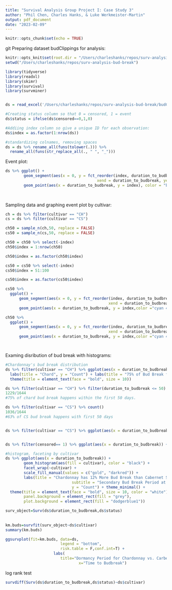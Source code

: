 ```yaml
---
title: "Survival Analysis Group Project I: Case Study 3"
author: "Phil Chen, Charles Hanks, & Luke Werkmeister-Martin" 
output: pdf_document
date: "2023-02-09"
---
```


```r
knitr::opts_chunk$set(echo = TRUE)

```
git 
Preparing dataset budClippings for analysis: 
```r
knitr::opts_knit$set(root.dir = "/Users/charleshanks/repos/surv-analysis-bud-break")
setwd("/Users/charleshanks/repos/surv-analysis-bud-break")

library(tidyverse)
library(readxl)
library(skimr)
library(survival)
library(survminer)


ds = read_excel('/Users/charleshanks/repos/surv-analysis-bud-break/budClippings.xlsx')

#Creating status column so that 0 = censored, 1 = event
ds$status = ifelse(ds$censored==0,1,0)

#Addiing index column so give a unique ID for each observation: 
ds$index = as.factor(1:nrow(ds))

#standardizing colnames, removing spaces
ds = ds %>% rename_all(funs(tolower(.))) %>% 
  rename_all(funs(str_replace_all(., " ", "_")))

```


Event plot:
```r
ds %>% ggplot() + 
		geom_segment(aes(x = 0, y = fct_reorder(index, duration_to_budbreak,.desc = TRUE), 
										xend = duration_to_budbreak, yend = fct_reorder(index, duration_to_budbreak,.desc = TRUE))) + 
		geom_point(aes(x = duration_to_budbreak, y = index), color = "blue") + facet_wrap(cultivar~.) 
      
	
```

Sampling data and graphing event plot by cultivar: 
```r
ch = ds %>% filter(cultivar == "CH")
cs = ds %>% filter(cultivar == "CS")

ch50 = sample_n(ch,50, replace = FALSE)
cs50 = sample_n(cs,50, replace = FALSE)

ch50 = ch50 %>% select(-index)
ch50$index = 1:nrow(ch50)

ch50$index = as.factor(ch50$index)

cs50 = cs50 %>% select(-index)
cs50$index = 51:100

cs50$index = as.factor(cs50$index)

cs50 %>%
  ggplot() + 
	  geom_segment(aes(x = 0, y = fct_reorder(index, duration_to_budbreak,.desc = TRUE), 
											 xend = duration_to_budbreak, yend = fct_reorder(index, duration_to_budbreak,.desc = TRUE))) + 
	  geom_point(aes(x = duration_to_budbreak, y = index,color ="cyan 4")) + labs(title = "Cabernet Sauvignon")

ch50 %>%
  ggplot() + 
	  geom_segment(aes(x = 0, y = fct_reorder(index, duration_to_budbreak,.desc = TRUE), 
											 xend = duration_to_budbreak, yend = fct_reorder(index, duration_to_budbreak,.desc = TRUE))) + 
	  geom_point(aes(x = duration_to_budbreak, y = index,color ="cyan 4")) + labs(title = "Chardonnay")




```


Examing disribution of bud break with histograms:
```r
#Chardonnay's bud break distribution
ds %>% filter(cultivar == "CH") %>% ggplot(aes(x = duration_to_budbreak)) + geom_histogram(color = "black",fill = "darkgoldenrod1") + 
  labs(title = "Chard", y = "Count") + labs(title = "75% of Bud Break for Chardonnay Occured Within First 50 Days", subtitle = "Second Bud Break Period Occurs Between 150 and 200 Days") + theme_minimal() + 
  theme(title = element_text(face = "bold", size = 10))

ds %>% filter(cultivar == "CH") %>% filter(duration_to_budbreak <= 50) %>% count()
1229/1644
#75% of chard bud break happens within the first 50 days.

ds %>% filter(cultivar == "CS") %>% count()
1036/1644
#63% of CS bud break happens with first 50 days 


ds %>% filter(cultivar == "CS") %>% ggplot(aes(x = duration_to_budbreak)) + geom_histogram() + labs(title = "63")


ds %>% filter(censored== 1) %>% ggplot(aes(x = duration_to_budbreak)) + geom_histogram()

#histogram, faceting by cultivar
ds %>% ggplot(aes(x = duration_to_budbreak)) + 
        geom_histogram(aes(fill = cultivar), color = "black") + 
        facet_wrap(~cultivar) +
        scale_fill_manual(values = c("gold", "darkred")) + 
        labs(title = "Chardonnay has 12% More Bud Break than Cabernet Sauvignon Within First 50 Days", 
                             subtitle = "Secondary Bud Break Period at Day 150",
                             y = "Count") + theme_minimal() + 
  theme(title = element_text(face = "bold", size = 10, color = "white"),
        panel.background = element_rect(fill = "grey"),
        plot.background = element_rect(fill = "dodgerblue1"))
```


```r
surv_object=Surv(ds$duration_to_budbreak,ds$status)
                   
                   
km.buds=survfit(surv_object~ds$cultivar) 
summary(km.buds)


```


```r
ggsurvplot(fit=km.buds, data=ds,           
						legend = "bottom",            
						risk.table = F,conf.int=T) +   
					 labs(        
						title="Dormancy Period for Chardonnay vs. Carbernet Sauvignon",        
								x="Time to Budbreak")
```
log rank test 

```r
survdiff(Surv(ds$duration_to_budbreak,ds$status)~ds$cultivar)
```

